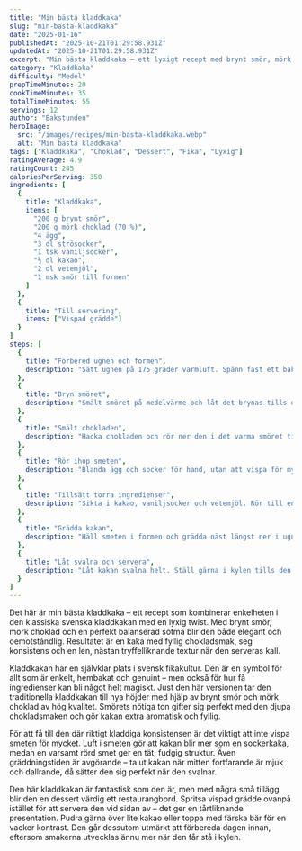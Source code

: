 ```yaml
---
title: "Min bästa kladdkaka"
slug: "min-basta-kladdkaka"
date: "2025-01-16"
publishedAt: "2025-10-21T01:29:58.931Z"
updatedAt: "2025-10-21T01:29:58.931Z"
excerpt: "Min bästa kladdkaka – ett lyxigt recept med brynt smör, mörk choklad och perfekt kladdig konsistens. En elegant chokladdessert som smälter i munnen."
category: "Kladdkaka"
difficulty: "Medel"
prepTimeMinutes: 20
cookTimeMinutes: 35
totalTimeMinutes: 55
servings: 12
author: "Bakstunden"
heroImage:
  src: "/images/recipes/min-basta-kladdkaka.webp"
  alt: "Min bästa kladdkaka"
tags: ["Kladdkaka", "Choklad", "Dessert", "Fika", "Lyxig"]
ratingAverage: 4.9
ratingCount: 245
caloriesPerServing: 350
ingredients: [
  {
    title: "Kladdkaka",
    items: [
      "200 g brynt smör",
      "200 g mörk choklad (70 %)",
      "4 ägg",
      "3 dl strösocker",
      "1 tsk vaniljsocker",
      "½ dl kakao",
      "2 dl vetemjöl",
      "1 msk smör till formen"
    ]
  },
  {
    title: "Till servering",
    items: ["Vispad grädde"]
  }
]
steps: [
  {
    title: "Förbered ugnen och formen",
    description: "Sätt ugnen på 175 grader varmluft. Spänn fast ett bakplåtspapper i botten av en springform (20 cm) och smörj kanterna med smör."
  },
  {
    title: "Bryn smöret",
    description: "Smält smöret på medelvärme och låt det brynas tills det blir bärnstensfärgat och doftar nötigt. Ta bort från spisen och låt svalna något."
  },
  {
    title: "Smält chokladen",
    description: "Hacka chokladen och rör ner den i det varma smöret tills den smälter helt. Ställ kastrullen i kallt vattenbad så att blandningen svalnar."
  },
  {
    title: "Rör ihop smeten",
    description: "Blanda ägg och socker för hand, utan att vispa för mycket. Häll ner chokladsmöret i äggblandningen och rör försiktigt ihop."
  },
  {
    title: "Tillsätt torra ingredienser",
    description: "Sikta i kakao, vaniljsocker och vetemjöl. Rör till en jämn och glansig smet utan klumpar."
  },
  {
    title: "Grädda kakan",
    description: "Häll smeten i formen och grädda näst längst ner i ugnen i 30–35 minuter. Kakan ska vara kladdig i mitten men fast i kanterna."
  },
  {
    title: "Låt svalna och servera",
    description: "Låt kakan svalna helt. Ställ gärna i kylen tills den är kall för en tryffelliknande konsistens. Spritsa eventuellt grädde ovanpå och pudra med kakao."
  }
]
---
```


Det här är min bästa kladdkaka – ett recept som kombinerar enkelheten i den klassiska svenska kladdkakan med en lyxig twist. Med brynt smör, mörk choklad och en perfekt balanserad sötma blir den både elegant och oemotståndlig. Resultatet är en kaka med fyllig chokladsmak, seg konsistens och en len, nästan tryffelliknande textur när den serveras kall.

Kladdkakan har en självklar plats i svensk fikakultur. Den är en symbol för allt som är enkelt, hembakat och genuint – men också för hur få ingredienser kan bli något helt magiskt. Just den här versionen tar den traditionella kladdkakan till nya höjder med hjälp av brynt smör och mörk choklad av hög kvalitet. Smörets nötiga ton gifter sig perfekt med den djupa chokladsmaken och gör kakan extra aromatisk och fyllig.

För att få till den där riktigt kladdiga konsistensen är det viktigt att inte vispa smeten för mycket. Luft i smeten gör att kakan blir mer som en sockerkaka, medan en varsamt rörd smet ger en tät, fudgig struktur. Även gräddningstiden är avgörande – ta ut kakan när mitten fortfarande är mjuk och dallrande, då sätter den sig perfekt när den svalnar.

Den här kladdkakan är fantastisk som den är, men med några små tillägg blir den en dessert värdig ett restaurangbord. Spritsa vispad grädde ovanpå istället för att servera den vid sidan av – det ger en tårtliknande presentation. Pudra gärna över lite kakao eller toppa med färska bär för en vacker kontrast. Den går dessutom utmärkt att förbereda dagen innan, eftersom smakerna utvecklas ännu mer när den får stå i kylen.
